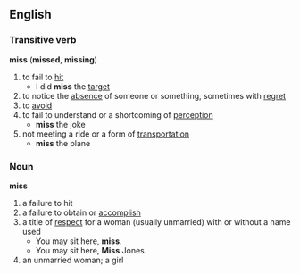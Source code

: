 == English ==
=== Transitive verb ===
'''miss''' ('''missed''', '''missing''')
# to fail to [[hit]]
#*I did '''miss''' the [[target]]
# to notice the [[absence]] of someone or something, sometimes with [[regret]]
# to [[avoid]]
# to fail to understand or a shortcoming of [[perception]]
#* '''miss''' the joke
# not meeting a ride or a form of [[transportation]]
#* '''miss''' the plane

=== Noun ===
'''miss'''
# a failure to hit
# a failure to obtain or [[accomplish]]
# a title of [[respect]] for a woman (usually unmarried) with or without a name used
#* You may sit here, '''miss'''.
#* You may sit here, '''Miss''' Jones.
# an unmarried woman; a girl